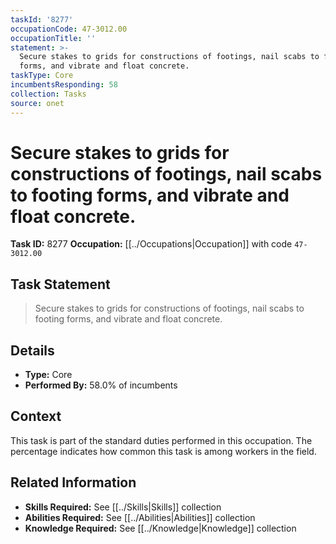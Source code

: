 ```yaml
---
taskId: '8277'
occupationCode: 47-3012.00
occupationTitle: ''
statement: >-
  Secure stakes to grids for constructions of footings, nail scabs to footing
  forms, and vibrate and float concrete.
taskType: Core
incumbentsResponding: 58
collection: Tasks
source: onet
---
```

# Secure stakes to grids for constructions of footings, nail scabs to footing forms, and vibrate and float concrete.

**Task ID:** 8277
**Occupation:** [[../Occupations|Occupation]] with code `47-3012.00`

## Task Statement

> Secure stakes to grids for constructions of footings, nail scabs to footing forms, and vibrate and float concrete.

## Details

- **Type:** Core
- **Performed By:** 58.0% of incumbents

## Context

This task is part of the standard duties performed in this occupation. The percentage indicates how common this task is among workers in the field.

## Related Information

- **Skills Required:** See [[../Skills|Skills]] collection
- **Abilities Required:** See [[../Abilities|Abilities]] collection
- **Knowledge Required:** See [[../Knowledge|Knowledge]] collection
